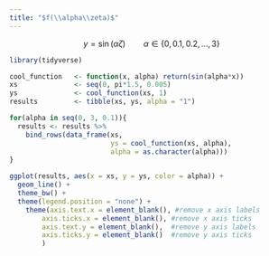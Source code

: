 ```yaml
---
title: "$f(\\alpha\\zeta)$"
---
```


$$y = \sin(\alpha \zeta) \qquad \alpha \in \{0,0.1,0.2,...,3\}$$

```r
library(tidyverse)

cool_function   <- function(x, alpha) return(sin(alpha*x))
xs              <- seq(0, pi*1.5, 0.005)
ys              <- cool_function(xs, 1)
results         <- tibble(xs, ys, alpha = "1")

for(alpha in seq(0, 3, 0.1)){
  results <- results %>% 
    bind_rows(data_frame(xs, 
                         ys = cool_function(xs, alpha),
                         alpha = as.character(alpha)))
}

ggplot(results, aes(x = xs, y = ys, color = alpha)) + 
  geom_line() + 
  theme_bw() + 
  theme(legend.position = "none") +
    theme(axis.text.x = element_blank(), #remove x axis labels
        axis.ticks.x = element_blank(), #remove x axis ticks
        axis.text.y = element_blank(),  #remove y axis labels
        axis.ticks.y = element_blank()  #remove y axis ticks
        )
```
